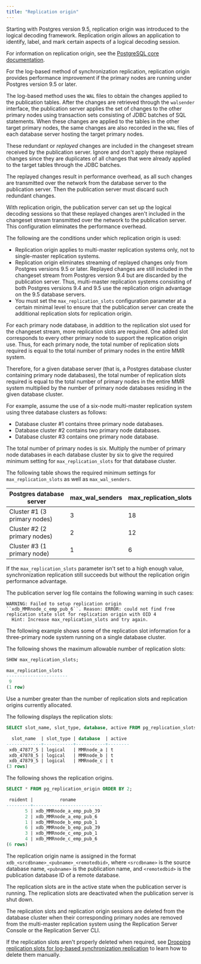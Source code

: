 ```yaml
---
title: "Replication origin"
---
```


<div id="replication_origin" class="registered_link"></div>

Starting with Postgres version 9.5, replication origin was introduced to the logical decoding framework. Replication origin allows an application to identify, label, and mark certain aspects of a logical decoding session.

For information on replication origin, see the [PostgreSQL core documentation](https://www.postgresql.org/docs/current/static/replication-origins.html).

For the log-based method of synchronization replication, replication origin provides performance improvement if the primary nodes are running under Postgres version 9.5 or later.

The log-based method uses the `WAL` files to obtain the changes applied to the publication tables. After the changes are retrieved through the `walsender` interface, the publication server applies the set of changes to the other primary nodes using transaction sets consisting of JDBC batches of SQL statements. When these changes are applied to the tables in the other target primary nodes, the same changes are also recorded in the `WAL` files of each database server hosting the target primary nodes.

These redundant or *replayed* changes are included in the changeset stream received by the publication server. Ignore and don't apply these replayed changes since they are duplicates of all changes that were already applied to the target tables through the JDBC batches.

The replayed changes result in performance overhead, as all such changes are transmitted over the network from the database server to the publication server. Then the publication server must discard such redundant changes.

With replication origin, the publication server can set up the logical decoding sessions so that these replayed changes aren't included in the changeset stream transmitted over the network to the publication server. This configuration eliminates the performance overhead.

The following are the conditions under which replication origin is used:

-   Replication origin applies to multi-master replication systems only, not to single-master replication systems.
-   Replication origin eliminates streaming of replayed changes only from Postgres versions 9.5 or later. Replayed changes are still included in the changeset stream from Postgres version 9.4 but are discarded by the publication server. Thus, multi-master replication systems consisting of both Postgres versions 9.4 and 9.5 use the replication origin advantage on the 9.5 database servers.
-   You must set the `max_replication_slots` configuration parameter at a certain minimal level to ensure that the publication server can create the additional replication slots for replication origin.

For each primary node database, in addition to the replication slot used for the changeset stream, more replication slots are required. One added slot corresponds to every other primary node to support the replication origin use. Thus, for each primary node, the total number of replication slots required is equal to the total number of primary nodes in the entire MMR system.

Therefore, for a given database server (that is, a Postgres database cluster containing primary node databases), the total number of replication slots required is equal to the total number of primary nodes in the entire MMR system multiplied by the number of primary node databases residing in the given database cluster.

For example, assume the use of a six-node multi-master replication system using three database clusters as follows:

-   Database cluster #1 contains three primary node databases.
-   Database cluster #2 contains two primary node databases.
-   Database cluster #3 contains one primary node database.

The total number of primary nodes is six. Multiply the number of primary node databases in each database cluster by six to give the required minimum setting for `max_replication_slots` for that database cluster.

The following table shows the required minimum settings for `max_replication_slots` as well as `max_wal_senders`.

| Postgres database server                               | max_wal_senders | max_replication_slots        |
| ---------------------------------------------------------- | ------------------- | -------------------------------- |
| Cluster #1 (3 primary nodes) | 3                   | 18 |
| Cluster #2 (2 primary nodes)| 2                   | 12 |
| Cluster #3 (1 primary node) | 1                   | 6 |


If the `max_replication_slots` parameter isn't set to a high enough value, synchronization replication still succeeds but without the replication origin performance advantage.

The publication server log file contains the following warning in such cases:

```text
WARNING: Failed to setup replication origin ``xdb_MMRnode_c_emp_pub_6``. Reason: ERROR: could not find free replication state slot for replication origin with OID 4
  Hint: Increase max_replication_slots and try again.
```

The following example shows some of the replication slot information for a three-primary node system running on a single database cluster.

The following shows the maximum allowable number of replication slots:

```sql
SHOW max_replication_slots;

max_replication_slots
-----------------------
 9
(1 row)
```

Use a number greater than the number of replication slots and replication origins currently allocated.

The following displays the replication slots:

```sql
SELECT slot_name, slot_type, database, active FROM pg_replication_slots ORDER BY 1;

  slot_name  | slot_type | database  | active
-------------+-----------+-----------+--------
 xdb_47877_5 | logical   | MMRnode_a | t
 xdb_47878_5 | logical   | MMRnode_b | t
 xdb_47879_5 | logical   | MMRnode_c | t
(3 rows)
```

The following shows the replication origins.

```sql
SELECT * FROM pg_replication_origin ORDER BY 2;

 roident |          roname
---------+--------------------------
       5 | xdb_MMRnode_a_emp_pub_39
       2 | xdb_MMRnode_a_emp_pub_6
       1 | xdb_MMRnode_b_emp_pub_1
       6 | xdb_MMRnode_b_emp_pub_39
       3 | xdb_MMRnode_c_emp_pub_1
       4 | xdb_MMRnode_c_emp_pub_6
(6 rows)
```

The replication origin name is assigned in the format `xdb_<srcdbname>_<pubname>_<remotedbid>`, where `<srcdbname>` is the source database name, `<pubname>` is the publication name, and `<remotedbid>` is the publication database ID of a remote database.

The replication slots are in the active state when the publication server is running. The replication slots are deactivated when the publication server is shut down.

The replication slots and replication origin sessions are deleted from the database cluster when their corresponding primary nodes are removed from the multi-master replication system using the Replication Server Console or the Replication Server CLI.

If the replication slots aren't properly deleted when required, see [Dropping replication slots for log-based synchronization replication](../../../10_appendix/03_resolving_problems/04_troubleshooting_areas/#drop_replication_slots_for_log_based) to learn how to delete them manually.
